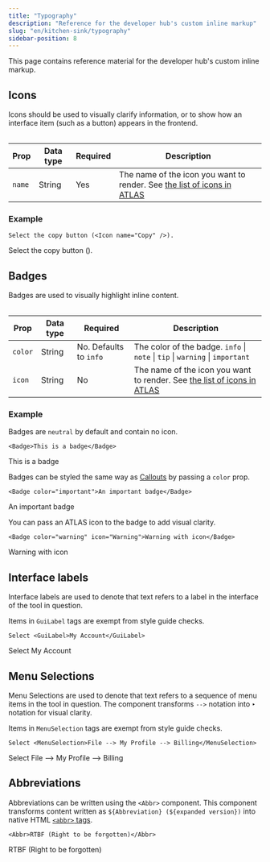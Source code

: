 ```yaml
---
title: "Typography"
description: "Reference for the developer hub's custom inline markup"
slug: "en/kitchen-sink/typography"
sidebar-position: 8
---
```


This page contains reference material for the developer hub's custom inline markup.

## Icons

Icons should be used to visually clarify information, or to show how an interface item (such as a button) appears in the frontend.

<Table>

| Prop|  Data type| Required| Description|
| --- | --- | --- | --- |
| `name`|  String| Yes| The name of the icon you want to render. See [the list of icons in ATLAS](https://atlas.adeven.com/docs/components/Icon#available-icons)|

</Table>

### Example

```mdx "<Icon name=\"Copy\" />"
Select the copy button (<Icon name="Copy" />).
```

Select the copy button (<Icon name="Copy" />).

## Badges

Badges are used to visually highlight inline content.

<Table>

| Prop |  Data type | Required | Description |
| --- | --- | --- | --- |
| `color` |  String | No. Defaults to `info` | The color of the badge. `info` \| `note` \| `tip` \| `warning` \| `important` |
| `icon` |  String | No | The name of the icon you want to render. See [the list of icons in ATLAS](https://atlas.adeven.com/docs/components/Icon#available-icons) |

</Table>

### Example

Badges are `neutral` by default and contain no icon.

```mdx
<Badge>This is a badge</Badge>
```

<Badge>This is a badge</Badge>

Badges can be styled the same way as [Callouts](/en/kitchen-sink/callouts) by passing a `color` prop.

```mdx
<Badge color="important">An important badge</Badge>
```

<Badge color="important">An important badge</Badge>

You can pass an ATLAS icon to the badge to add visual clarity.

```mdx
<Badge color="warning" icon="Warning">Warning with icon</Badge>
```

<Badge color="warning" icon="Warning">Warning with icon</Badge>

## Interface labels

Interface labels are used to denote that text refers to a label in the interface of the tool in question. 

<Callout type="note">

Items in `GuiLabel` tags are exempt from style guide checks.

</Callout>

```mdx
Select <GuiLabel>My Account</GuiLabel>
```

Select <GuiLabel>My Account</GuiLabel>

## Menu Selections

Menu Selections are used to denote that text refers to a sequence of menu items in the tool in question. The component transforms `-->` notation into `‣` notation for visual clarity.

<Callout type="note">

Items in `MenuSelection` tags are exempt from style guide checks.

</Callout>

```mdx
Select <MenuSelection>File --> My Profile --> Billing</MenuSelection>
```

Select <MenuSelection>File --> My Profile --> Billing</MenuSelection>

## Abbreviations

Abbreviations can be written using the `<Abbr>` component. This component transforms content written as `${Abbreviation} (${expanded version})` into native HTML [`<abbr>` tags](https://developer.mozilla.org/en-US/docs/Web/HTML/Element/abbr).

```mdx
<Abbr>RTBF (Right to be forgotten)</Abbr>
```

<Abbr>RTBF (Right to be forgotten)</Abbr>
